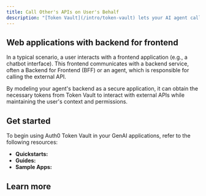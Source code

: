 ```yaml
---
title: Call Other's APIs on User's Behalf
description: "[Token Vault](/intro/token-vault) lets your AI agent call external APIs on the user's behalf. We provide SDKs for Python, JavaScript, and popular AI frameworks like LangChain, LlamaIndex, Genkit, and Vercel AI, making it easy and straightforward to get access tokens for your federated connections."
---
```




## Web applications with backend for frontend

In a typical scenario, a user interacts with a frontend application (e.g., a chatbot interface). This frontend communicates with a backend service, often a Backend for Frontend (BFF) or an agent, which is responsible for calling the external API.


By modeling your agent's backend as a secure application, it can obtain the necessary tokens from Token Vault to interact with external APIs while maintaining the user's context and permissions.

## Get started

To begin using Auth0 Token Vault in your GenAI applications, refer to the following resources:

- **Quickstarts:**
  <Columns cols={2}>
  <Card title="Call Other's APIs on User's Behalf" href="/get-started/call-others-apis-on-users-behalf" icon="key" horizontal/>
  </Columns>
- **Guides:**
  <Columns cols={2}>
  <Card title="Check Google Calendar Availability" href="/how-tos/check-google-calendar-availability" icon="calendar" horizontal/>
  <Card title="List GitHub Repositories" href="/how-tos/list-github-repositories" icon="github" horizontal/>
  <Card title="List Slack Channels" href="/how-tos/list-slack-channels" icon="slack" horizontal/>
  <Card title="Get Salesforce Opportunities" href="/how-tos/get-salesforce-opportunities" icon="salesforce" horizontal/>
  </Columns>
- **Sample Apps:**
  <Columns cols={2}>
  <Card title="Assistant0: Next.js + LangGraph" href="https://github.com/auth0-samples/auth0-assistant0" icon="github" horizontal/>
  <Card title="Assistant0: Next.js + Vercel AI SDK" href="https://github.com/auth0-samples/auth0-assistant0/tree/vercel-ai" icon="github" horizontal/>
  <Card title="Assistant0: Next.js + LlamaIndex - Coming soon" icon="clock" horizontal/>
  <Card title="Auth0 AI SDK TypeScript samples" href="https://github.com/auth0-lab/auth0-ai-js/tree/main/examples/calling-apis" icon="github" horizontal/>
  <Card title="Auth0 AI SDK Python samples" href="https://github.com/auth0-lab/auth0-ai-python/tree/main/examples/calling-apis" icon="github" horizontal/>
  </Columns>

## Learn more

<Columns cols={2}>
<Card title="Auth0 Docs for Token Vault" href="https://auth0.com/docs/secure/tokens/token-vault" icon="gear" horizontal/>
<Card title="Call APIs with Token Vault" href="https://auth0.com/docs/secure/tokens/token-vault/call-apis-with-token-vault" icon="gear" horizontal/>
<Card title="Configure Token Vault" href="https://auth0.com/docs/secure/tokens/token-vault/configure-token-vault" icon="gear" horizontal/>
</Columns>
